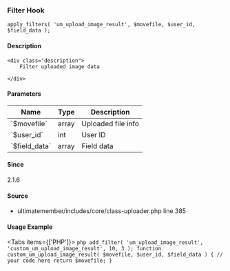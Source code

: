 
<UMBreadCrumb type="filter"/>

### Filter Hook    
    
```
apply_filters( 'um_upload_image_result', $movefile, $user_id, $field_data );
```

#### Description
    <div class="description">
        Filter uploaded image data
 
    </div>

#### Parameters
            
<table className="table-auto mt-2 border dark:border-gray-500 p-5 text-sm text-left">
<thead>
<tr>
<th  className="px-3">Name</th>
<th  className="px-3">Type</th>
<th  className="px-3">Description</th>
</tr>
</thead>
<tbody>
               <tr >
               <td className="px-3 py-2">`$movefile`</td>
               <td className="px-3 py-2">array</td>
               <td className="px-3 py-2 text-sm">Uploaded file info</td>
               </tr>
               <tr >
               <td className="px-3 py-2">`$user_id`</td>
               <td className="px-3 py-2">int</td>
               <td className="px-3 py-2 text-sm">User ID</td>
               </tr>
               <tr >
               <td className="px-3 py-2">`$field_data`</td>
               <td className="px-3 py-2">array</td>
               <td className="px-3 py-2 text-sm">Field data</td>
               </tr>
</tbody>
</table>

#### Since
<div class="description">
2.1.6
</div>

#### Source
  - <Link href="https://github.com/ultimatemember/ultimatemember/tree/2.5.0/includes/core/class-uploader.php#L385">ultimatemember/includes/core/class-uploader.php</Link> <Link href="https://github.com/ultimatemember/ultimatemember/tree/2.5.0/includes/core/class-uploader.php#L385">line 385</Link>



#### Usage Example

<Tabs items={['PHP']}>
    <Tab>
    ```php
    add_filter( 'um_upload_image_result', 'custom_um_upload_image_result', 10, 3 );
  function custom_um_upload_image_result( $movefile, $user_id, $field_data ) {
// your code here
return $movefile;
  }
    ```
    </Tab>
</Tabs>